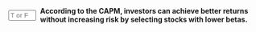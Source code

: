 ::: {.question-block}

<form onsubmit="event.preventDefault(); checkAnswerBox('module5_tf_q25','F')" style="display: flex; align-items: center; gap: 8px;">
<input type="text" id="module5_tf_q25" name="module5_tf_q25" maxlength="1" placeholder="T or F" style="width: 55px;" data-correct-answer="F" /> 
<label for="module5_tf_q25"><strong>According to the CAPM, investors can achieve better returns without increasing risk by selecting stocks with lower betas.</strong></label>
</form>

<div id="feedback-module5_tf_q25" class="feedback" data-status="" style="display:none;">
This is FALSE. Lower betas mean lower expected returns under CAPM.
</div>

:::
